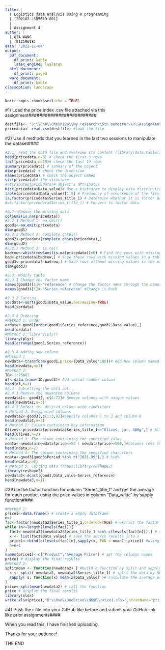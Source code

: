 ```yaml
---
title: |
  | Logistics data analysis using R programming
  | [202102-LSB5019-001]
  |
  | Assignment 4
author: |
  | QIA WANG
  | (91219618)
date: '2021-11-04'
output:
  pdf_document: 
    df_print: kable
    latex_engine: lualatex
  html_document:
    df_print: paged
  word_document:
    df_print: kable
classoption: landscape
---
```

```r
knitr::opts_chunk$set(echo = TRUE)
```

#1) Load the price index .csv file attached via this assignment#########################
```r
destfile<- "D:\\One\\OneDrive\\My research\\5th semester\\R\\Assignment 4\\food-price-index-September-2021-index-numbers-csv-tables.csv"
pricedata<- read.csv(destfile) #load the file
```


#2) Use 4 methods that you learned in the last two sessions to manipulate the dataset####
```r
#2.1: read the data file and overview its content (library(data.table))
head(pricedata,n=3) # check the first 3 rows
tail(pricedata,n=10)# check the last 10 rows
summary(pricedata) # summary of the object
dim(pricedata) # check the dimension
names(pricedata) # check the object names
str(pricedata)# the structure
#attributes(pricedata)# object's attributes
hist(pricedata$Data_value)# Use a histogram to display data distribution
table(pricedata$Data_value)[1:5] # Frequency of occurrence of the first 5 values
is.factor(pricedata$Series_title_1) # Determine whether it is factor data
#as.factor(pricedata$Series_title_1) # Convert to factor data

#2.2: Remove the missing data
colSums(is.na(pricedata))
#2.2.1 Method 1: na.omit()
good1<-na.omit(pricedata)
dim(good1)
#2.2.2 Method 2: complete.cases()
good2<-pricedata[complete.cases(pricedata),] 
dim(good2)
#2.2.3 Method 3: is.na()
badrow<-which(rowSums(is.na(pricedata))>0) # Find the rows with missing values in the table "pricedata"
bad<-pricedata[badrow,] # Save these rows with missing values in a table "bad"
good3<-pricedata[-badrow,] # Save rows without missing values in the original table
dim(good3)

#2.3: Modify table
#2.3.1 Change the factor name
names(good3)[1]<-"reference" # Change the factor name through the names() function
names(good3)[1]<-"Series_reference" #Change it back

#2.3.2 Sorting
sordata<-sort(good1$Data_value,decreasing=TRUE)
head(sordata)

#2.3.3 Ordering
#Method 1: order
ordata<-good1[order(good1$Series_reference,good1$Data_value),]
head(ordata)
#Method 2: library(plyr)
library(plyr)
head(arrange(good1,Series_reference))

#2.3.4 Adding new column
#Method 1
newdata<-transform(good1,price=(Data_value*100))# Add new column named "price"
head(newdata,n=3)
#Method 2: 
ID<-1:25881
df<-data.frame(ID,good3)# Add serial number column
head(df,n=3)
#2.4: Subsetting the data set
#2.4.1 Remove the unwanted columns
newdata1<- good3[,-c(4:7)]# Remove columns with unique values
head(newdata1,n=3)
#2.4.2 Select the desired column with conditions
# Method 1: Designated columns
newdata2<-good3[,c(1:3,8)]#Specify columns 1 to 3 and column 8
head(newdata2,n=3)
# Method 2: Column containing key information
Olives<-pricedata[pricedata$Series_title_1=="Olives, jar, 400g",] # All rows where Series_reference is "Olives, jar, 400g"
head(Olives,n=2)
# Method 3: The column containing the specified value
ndata<-newdata[newdata$price<=50 | newdata$price>=500,]#Columns less than or equal to 50, or greater than or equal to 500
head(ndata,n=2)
# Method 4: The column containing the specified charactors
ndata<-good3[good3$Period %in% c("2021.09"),] # %in%
head(ndata,n=2)
# Method 5: Casting data frames:library(reshape2)
library(reshape2)
newdata3<-dcast(good3,Data_value~Series_reference)
head(newdata3,n=1)
```

#3)Use the factor function for column "Series_title_1" and get the average for each product using the price values in column "Data_value" by sapply function####
```r
#Method 1:
price1<-data.frame() # create a empty dataframe
n=1
fac<-factor(newdata2$Series_title_1,ordered=TRUE) # extract the factor names
while (n<=length(levels(fac))){
  fac1<-newdata2[(newdata2$Series_title_1 %in% c(levels(fac)[n])),] # search the factor names in Series_title_1 one by one
  x <- list(fac1$Data_value) # save the search results into x
  price1<-rbind(c(levels(fac)[n],sapply(x, FUN = mean)),price1) #using sapply to calculate the average price, then using rbind to save the product name and its price into dataframe price1
  n=n+1
}
names(price1)<-c("Product","Average Price") # set the columns names
price1 # display the final results
#Method 2:
splitmean <- function(newdata2) { #build a function by split and sapply function
  s <- split( newdata2, newdata2$Series_title_1) # split the data by Series_title_1
  sapply( s, function(x) mean(x$Data_value) )# calculate the average price
}
price<-splitmean(newdata2) # call the function
price # display the final results
library(xlsx)
write.xlsx(price1,"D:\\One\\OneDrive\\桌面\\price1.xlsx",sheetName="price1",append=TRUE)
```

#4) Push the r file into your GitHub like before and submit your GitHub link like prior assignments####

When you read this, I have finished uploading.

Thanks for your patience!

THE END
